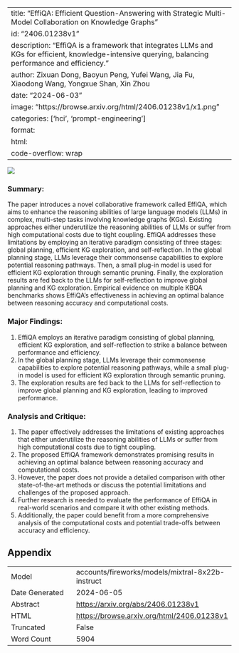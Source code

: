 
---
title: "EffiQA: Efficient Question-Answering with Strategic Multi-Model Collaboration on Knowledge Graphs"
id: "2406.01238v1"
description: "EffiQA is a framework that integrates LLMs and KGs for efficient, knowledge-intensive querying, balancing performance and efficiency."
author: Zixuan Dong, Baoyun Peng, Yufei Wang, Jia Fu, Xiaodong Wang, Yongxue Shan, Xin Zhou
date: "2024-06-03"
image: "https://browse.arxiv.org/html/2406.01238v1/x1.png"
categories: ['hci', 'prompt-engineering']
format:
  html:
    code-overflow: wrap
---

![](https://browse.arxiv.org/html/2406.01238v1/x1.png)

### Summary:

The paper introduces a novel collaborative framework called EffiQA, which aims to enhance the reasoning abilities of large language models (LLMs) in complex, multi-step tasks involving knowledge graphs (KGs). Existing approaches either underutilize the reasoning abilities of LLMs or suffer from high computational costs due to tight coupling. EffiQA addresses these limitations by employing an iterative paradigm consisting of three stages: global planning, efficient KG exploration, and self-reflection. In the global planning stage, LLMs leverage their commonsense capabilities to explore potential reasoning pathways. Then, a small plug-in model is used for efficient KG exploration through semantic pruning. Finally, the exploration results are fed back to the LLMs for self-reflection to improve global planning and KG exploration. Empirical evidence on multiple KBQA benchmarks shows EffiQA's effectiveness in achieving an optimal balance between reasoning accuracy and computational costs.

### Major Findings:

1. EffiQA employs an iterative paradigm consisting of global planning, efficient KG exploration, and self-reflection to strike a balance between performance and efficiency.
2. In the global planning stage, LLMs leverage their commonsense capabilities to explore potential reasoning pathways, while a small plug-in model is used for efficient KG exploration through semantic pruning.
3. The exploration results are fed back to the LLMs for self-reflection to improve global planning and KG exploration, leading to improved performance.

### Analysis and Critique:

1. The paper effectively addresses the limitations of existing approaches that either underutilize the reasoning abilities of LLMs or suffer from high computational costs due to tight coupling.
2. The proposed EffiQA framework demonstrates promising results in achieving an optimal balance between reasoning accuracy and computational costs.
3. However, the paper does not provide a detailed comparison with other state-of-the-art methods or discuss the potential limitations and challenges of the proposed approach.
4. Further research is needed to evaluate the performance of EffiQA in real-world scenarios and compare it with other existing methods.
5. Additionally, the paper could benefit from a more comprehensive analysis of the computational costs and potential trade-offs between accuracy and efficiency.

## Appendix

|          |          |
|----------|----------|
| Model     | accounts/fireworks/models/mixtral-8x22b-instruct       |
| Date Generated     | 2024-06-05       |
| Abstract | [https://arxiv.org/abs/2406.01238v1](https://arxiv.org/abs/2406.01238v1)        |
| HTML     | [https://browse.arxiv.org/html/2406.01238v1](https://browse.arxiv.org/html/2406.01238v1)       |
| Truncated       | False       |
| Word Count       | 5904       |